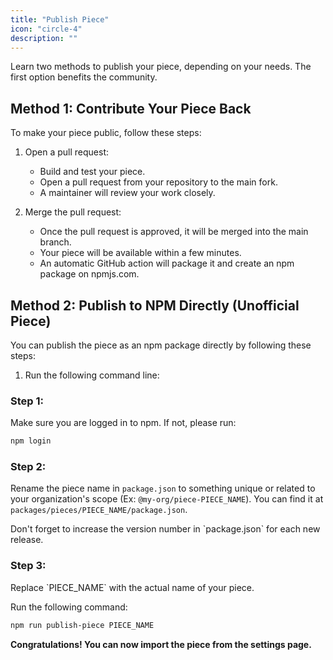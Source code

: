 ```yaml
---
title: "Publish Piece"
icon: "circle-4"
description: ""
---
```


Learn two methods to publish your piece, depending on your needs. The first option benefits the community.

## Method 1: Contribute Your Piece Back

To make your piece public, follow these steps:

1. Open a pull request:
   - Build and test your piece.
   - Open a pull request from your repository to the main fork.
   - A maintainer will review your work closely.

2. Merge the pull request:
   - Once the pull request is approved, it will be merged into the main branch.
   - Your piece will be available within a few minutes.
   - An automatic GitHub action will package it and create an npm package on npmjs.com.

## Method 2: Publish to NPM Directly (Unofficial Piece)

You can publish the piece as an npm package directly by following these steps:

1. Run the following command line:

### Step 1:

Make sure you are logged in to npm. If not, please run:
```bash
npm login
```

### Step 2:

Rename the piece name in `package.json` to something unique or related to your organization's scope (Ex: `@my-org/piece-PIECE_NAME`). You can find it at `packages/pieces/PIECE_NAME/package.json`.

<Tip>
Don't forget to increase the version number in `package.json` for each new release.
</Tip>


### Step 3:

<Tip>
Replace `PIECE_NAME` with the actual name of your piece.
</Tip>

Run the following command:
```bash
npm run publish-piece PIECE_NAME
```

**Congratulations! You can now import the piece from the settings page.**
